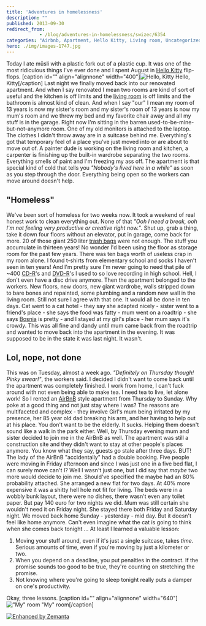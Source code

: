 ```yaml
---
title: 'Adventures in homelessness'
description: ""
published: 2013-09-30
redirect_from: 
            - /blog/adventures-in-homelessness/swizec/6354
categories: "Airbnb, Apartment, Hello Kitty, Living room, Uncategorized"
hero: ./img/images-1747.jpg
---
```


Today I ate müsli with a plastic fork out of a plastic cup. It was one of the most ridiculous things I've ever done and I spent August in [Hello Kitty](http://en.wikipedia.org/wiki/Hello_Kitty "Hello Kitty") flip-flops. \[caption id="" align="alignnone" width="400"]![Hello, Kitty](./img/images-1747.jpg "Hello, Kitty") Hello, Kitty\[/caption] Last night we finally moved back into our renovated apartment. And when I say renovated I mean two rooms are kind of sort of useful and the kitchen is off limits and the [living room](http://en.wikipedia.org/wiki/Living_room "Living room") is off limits and the bathroom is almost kind of clean. And when I say "our" I mean my room of 13 years is now my sister's room and my sister's room of 13 years is now my mum's room and we threw my bed and my favorite chair away and all my stuff is in the garage. Right now I'm sitting in the barren used-to-be-mine-but-not-anymore room. One of my old monitors is attached to the laptop. The clothes I didn't throw away are in a suitcase behind me. Everything's got that temporary feel of a place you've just moved into or are about to move out of. A painter dude is working on the living room and kitchen, a carpenter is finishing up the built-in wardrobe separating the two rooms. Everything smells of paint and I'm freezing my ass off. The apartment is that special kind of cold that tells you _"Nobody's lived here in a while"_ as soon as you step through the door. Everything being open so the workers can move around doesn't help.

## "Homeless"

We've been sort of homeless for two weeks now. It took a weekend of real honest _work_ to clean everything out. None of that _"Ooh I need a break, ooh I'm not feeling very productive or creative right now."_. Shut up, grab a thing, take it down four floors without an elevator, put in garage, come back for more. 20 of those giant 250 liter [trash bags](http://en.wikipedia.org/wiki/Bin_bag "Bin bag") were not enough. The stuff you accumulate in thirteen years! No wonder I'd been using the floor as storage room for the past few years. There was ten bags worth of useless crap in my room alone. I found t-shirts from elementary school and socks I haven't seen in ten years! And I'm pretty sure I'm never going to need that pile of ~400 [CD-R](http://en.wikipedia.org/wiki/CD-R "CD-R")'s and [DVD-R](http://en.wikipedia.org/wiki/DVD-R "DVD-R")'s I used to so love recording in high school. Hell, I don't even have a disc drive anymore. Then the apartment belonged to the workers. New floors, new doors, new giant wardrobe, walls stripped down to bare bones and repainted, some plumbing and a random new wall in the living room. Still not sure I agree with that one. It would all be done in ten days. Cat went to a cat hotel - they say she adapted nicely - sister went to a friend's place - she says the food was fatty - mum went on a roadtrip - she says [Bosnia](<http://maps.google.com/maps?ll=44.0,18.0&spn=10.0,10.0&q=44.0,18.0 (Bosnia%20and%20Herzegovina)&t=h> "Bosnia and Herzegovina") is pretty - and I stayed at my girl's place - her mum says it's crowdy. This was all fine and dandy until mum came back from the roadtrip and wanted to move back into the apartment in the evening. It was supposed to be in the state it was last night. It wasn't.

## Lol, nope, not done

This was on Tuesday, almost a week ago. _"Definitely on Thursday though! Pinky swear!"_, the workers said. I decided I didn't want to come back until the apartment was completely finished. I work from home, I can't fuck around with not even being able to make tea. I need tea to live, let alone work! So I rented an [AirBnB](http://www.airbnb.com/ "Airbnb") style apartment from Thursday to Sunday. Why poke at a good thing and not just stay where I was? The reasons are multifaceted and complex - they involve Girl's mum being irritated by my presence, her 85 year old dad breaking his arm, and her having to help out at his place. You don't want to be the elderly. It sucks. Helping them doesn't sound like a walk in the park either. Well, by Thursday evening mum and sister decided to join me in the AirBnB as well. The apartment was still a construction site and they didn't want to stay at other people's places anymore. You know what they say, guests go stale after three days. BUT! The lady of the AirBnB "accidentally" had a double booking. Five people were moving in Friday afternoon and since I was just one in a five bed flat, I can surely move can't I? Well I wasn't just one, but I did say that _maybe_ two more would decide to join me. Should've specified the maybe had an 80% probability attached. She arranged a new flat for two days. At 40% more expensive it was a shitty hell hole not fit for living. The beds were in a wobbly bunk layout, there were no dishes, there wasn't even any toilet paper. But pay 140 euro for two nights we did. Mum was still certain she wouldn't need it on Friday night. She stayed there both Friday and Saturday night. We moved back home Sunday - yesterday - mid day. But it doesn't feel like home anymore. Can't even imagine what the cat is going to think when she comes back tonight ... At least I learned a valuable lesson:

1.  Moving your stuff around, even if it's just a single suitcase, takes _time_. Serious amounts of time, even if you're moving by just a kilometer or two.
2.  When you depend on a deadline, you put penalties in the contract. If the promise sounds too good to be true, they're counting on stretching the promise.
3.  Not knowing where you're going to sleep tonight really puts a damper on one's productivity.

Okay, three lessons. \[caption id="" align="alignnone" width="640"]!["My" room](./img/images-1748.jpg '"My" room') "My" room\[/caption]

[![Enhanced by Zemanta](http://img.zemanta.com/zemified_e.png?x-id=2add8d3a-5e4c-4194-a0fb-5cf72f4dd0f7)](http://www.zemanta.com/?px "Enhanced by Zemanta")
